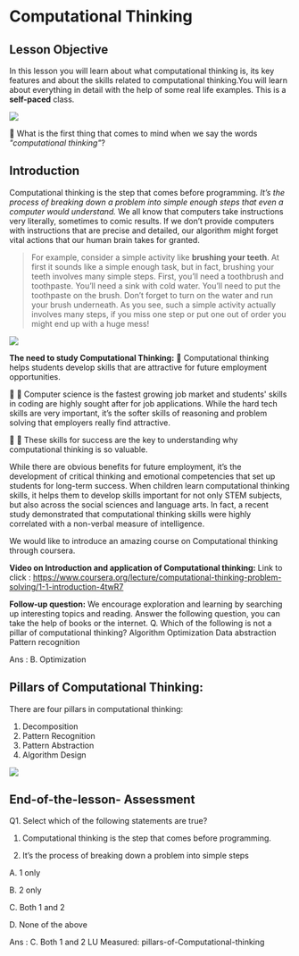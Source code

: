 # Computational Thinking

## Lesson Objective
In this lesson you will learn about what computational thinking is, its key features and about the skills related to computational thinking.You will learn about everything in detail with the help of some real life examples. This is a **self-paced** class.

![](https://s3.ap-south-1.amazonaws.com/kalvi-education.github.io/problem-solving/ct.png)

:thought_balloon: What is the first thing that comes to mind when we say the words *"computational thinking"*?

## Introduction
Computational thinking is the step that comes before programming. *It’s the process of breaking down a problem into simple enough steps that even a computer would understand.* We all know that computers take instructions very literally, sometimes to comic results. If we don’t provide computers with instructions that are precise and detailed, our algorithm might forget vital actions that our human brain takes for granted.

>For example, consider a simple activity like **brushing your teeth**. At first it sounds like a simple enough task, but in fact, brushing your teeth involves many simple steps. First, you’ll need a toothbrush and toothpaste. You’ll need a sink with cold water. You’ll need to put the toothpaste on the brush. Don’t forget to turn on the water and run your brush underneath. As you see, such a simple activity actually involves many steps, if you miss one step or put one out of order you might end up with a huge mess!

![](https://s3.ap-south-1.amazonaws.com/kalvi-education.github.io/problem-solving/ct1.png)

**The need to study Computational Thinking:**
:pushpin: Computational thinking helps students develop skills that are attractive for future employment opportunities. 

📌 :pushpin: Computer science is the fastest growing job market and students' skills in coding are highly sought after for job applications. While the hard tech skills are very important, it’s the softer skills of reasoning and problem solving that employers really find attractive. 

📌 :pushpin: These skills for success are the key to understanding why computational thinking is so valuable.

While there are obvious benefits for future employment, it’s the development of critical thinking and emotional competencies that set up students for long-term success. When children learn computational thinking skills, it helps them to develop skills important for not only STEM subjects, but also across the social sciences and language arts. In fact, a recent study demonstrated that computational thinking skills were highly correlated with a non-verbal measure of intelligence.


We would like to introduce an amazing course on Computational thinking through coursera. 

**Video on Introduction and application of Computational thinking:**
Link to click : https://www.coursera.org/lecture/computational-thinking-problem-solving/1-1-introduction-4twR7

**Follow-up question:**
We encourage exploration and learning by searching up interesting topics and reading. Answer the following question, you can take the help of books or the internet.
Q. Which of the following is not a pillar of computational thinking?
Algorithm
Optimization
Data abstraction
Pattern recognition

Ans : B. Optimization

## Pillars of Computational Thinking:
There are four pillars in computational thinking:

1. Decomposition
2. Pattern Recognition
3. Pattern Abstraction
4. Algorithm Design

![](https://s3.ap-south-1.amazonaws.com/kalvi-education.github.io/problem-solving/ct2.png)


## End-of-the-lesson- Assessment
Q1. Select which of the following statements are true?
1. Computational thinking is the step that comes before programming.

2. It’s the process of breaking down a problem into simple steps

A. 1 only

B. 2 only

C. Both 1 and 2

D. None of the above

Ans : C. Both 1 and 2 
LU Measured: pillars-of-Computational-thinking


